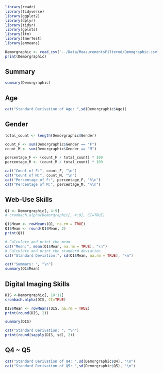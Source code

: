 ```r
library(readr)
library(tidyverse)
library(ggplot2)
library(dplyr)
library(tidyr)
library(gplots)
library(ltm)
library(lmerTest)
library(emmeans)
```

```r
Demorgraphic <- read_csv("../Data/MeasurementsFiltered/Demographic.csv")
print(Demorgraphic)
```

## Summary
```r
summary(Demorgraphic)
```

## Age
```r
cat("Standard Derivation of Age: ",sd(Demorgraphic$Age))
```

## Gender
```r
total_count <- length(Demorgraphic$Gender)

count_F <- sum(Demorgraphic$Gender == "F")
count_M <- sum(Demorgraphic$Gender == "M")

percentage_F <- (count_F / total_count) * 100
percentage_M <- (count_M / total_count) * 100

cat("Count of F:", count_F, "\n")
cat("Count of M:", count_M, "\n")
cat("Percentage of F:", percentage_F, "%\n")
cat("Percentage of M:", percentage_M, "%\n")
```


## Web-Use Skills
```r
Q1 <- Demorgraphic[, 4:9]
# cronbach.alpha(Demorgraphic[, 4:9], CI=TRUE)

Q1$Mean <- rowMeans(Q1, na.rm = TRUE)
Q1$Mean <- round(Q1$Mean, 2)
print(Q1)

# Calculate and print the mean
cat("Mean:", mean(Q1$Mean, na.rm = TRUE), "\n")
# Calculate and print the standard deviation
cat("Standard Deviation:", sd(Q1$Mean, na.rm = TRUE), "\n")

cat("Summary: ", "\n")
summary(Q1$Mean)

```

## Digital Imaging Skills
```r
DIS <-Demorgraphic[, 10:11]
cronbach.alpha(DIS, CI=TRUE)

DIS$Mean <- rowMeans(DIS, na.rm = TRUE)
print(round(DIS, 2))

summary(DIS)

cat("Standard Derivation: ", "\n")
print(round(sapply(DIS, sd), 2))
```


## Q4 ~ Q5
```r
cat("Standard Derivation of Q4: ",sd(Demorgraphic$Q4), "\n")
cat("Standard Derivation of Q5: ",sd(Demorgraphic$Q5), "\n")
```